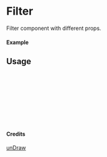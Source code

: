 
<Meta of={Filter} title="unDraw/Filter" />

# Filter

Filter component with different props.

#### Example

<Canvas of={Filter.Primary} />

## Usage

```ts
import { Filter } from "yadl-ui";

const Example = () => {
  return (
      <Filter />
  );
};

export default Example;
```

#### Credits
[unDraw](https://undraw.co/illustrations)
